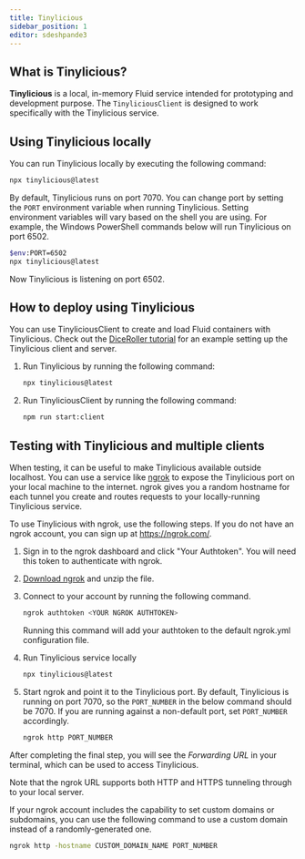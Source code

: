 ```yaml
---
title: Tinylicious
sidebar_position: 1
editor: sdeshpande3
---
```


## What is Tinylicious?

**Tinylicious** is a local, in-memory Fluid service intended for prototyping and development purpose.
The `TinyliciousClient` is designed to work specifically with the Tinylicious service.

## Using Tinylicious locally

You can run Tinylicious locally by executing the following command:

```sh
npx tinylicious@latest
```

By default, Tinylicious runs on port 7070. You can change port by setting the `PORT` environment variable when running Tinylicious. Setting environment variables will vary based on the shell you are using. For example, the Windows PowerShell commands below will run Tinylicious on port 6502.

```sh
$env:PORT=6502
npx tinylicious@latest
```

Now Tinylicious is listening on port 6502.

## How to deploy using Tinylicious

You can use TinyliciousClient to create and load Fluid containers with Tinylicious. Check out the [DiceRoller tutorial](../start/tutorial) for an example setting up the Tinylicious client and server.

1. Run Tinylicious by running the following command:

    ```sh
    npx tinylicious@latest
    ```

2. Run TinyliciousClient by running the following command:

    ```sh
    npm run start:client
    ```

## Testing with Tinylicious and multiple clients

When testing, it can be useful to make Tinylicious available outside localhost. You can use a service like [ngrok](https://ngrok.com/) to expose the Tinylicious port on your local machine to the internet. ngrok gives you a random hostname for each tunnel you create and routes requests to your locally-running Tinylicious service.

To use Tinylicious with ngrok, use the following steps. If you do not have an ngrok account, you can sign up at https://ngrok.com/.

1. Sign in to the ngrok dashboard and click "Your Authtoken". You will need this token to authenticate with ngrok.

2. [Download ngrok](https://ngrok.com/download) and unzip the file.

3. Connect to your account by running the following command.

    ```sh
    ngrok authtoken <YOUR NGROK AUTHTOKEN>
    ```

    Running this command will add your authtoken to the default ngrok.yml configuration file.

4. Run Tinylicious service locally

    ```sh
    npx tinylicious@latest
    ```

5. Start ngrok and point it to the Tinylicious port. By default, Tinylicious is running on port 7070, so the `PORT_NUMBER` in the below command should be 7070. If you are running against a non-default port, set `PORT_NUMBER` accordingly.

    ```sh
    ngrok http PORT_NUMBER
    ```

After completing the final step, you will see the *Forwarding URL* in your terminal, which can be used to access Tinylicious.

Note that the ngrok URL supports both HTTP and HTTPS tunneling through to your local server.

If your ngrok account includes the capability to set custom domains or subdomains, you can use the following command to use a custom domain instead of a randomly-generated one.

```sh
ngrok http -hostname CUSTOM_DOMAIN_NAME PORT_NUMBER
```
